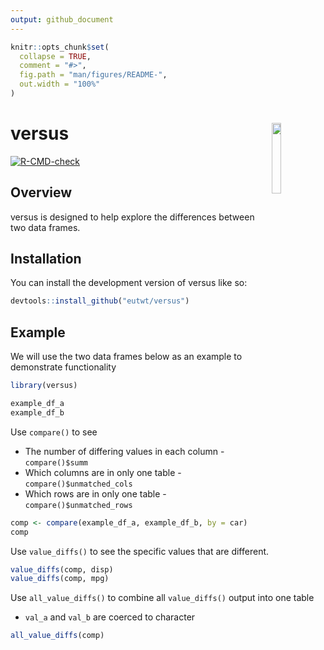 ```yaml
---
output: github_document
---
```


<!-- README.md is generated from README.Rmd. Please edit that file -->

```r
knitr::opts_chunk$set(
  collapse = TRUE,
  comment = "#>",
  fig.path = "man/figures/README-",
  out.width = "100%"
)
```

# versus <img id="logo" src="man/figures/logo.png" align="right" width="17%" height="17%" />

<!-- badges: start -->
[![R-CMD-check](https://github.com/eutwt/versus/actions/workflows/R-CMD-check.yaml/badge.svg)](https://github.com/eutwt/versus/actions/workflows/R-CMD-check.yaml)
<!-- badges: end -->

## Overview

versus is designed to help explore the differences between two data frames.

## Installation

You can install the development version of versus like so:

``` r 
devtools::install_github("eutwt/versus")
```

## Example

We will use the two data frames below as an example to demonstrate functionality

```r
library(versus)

example_df_a
example_df_b
```

Use `compare()` to see 

* The number of differing values in each column - `compare()$summ`
* Which columns are in only one table - `compare()$unmatched_cols`
* Which rows are in only one table - `compare()$unmatched_rows`
```r
comp <- compare(example_df_a, example_df_b, by = car)
comp
```

Use `value_diffs()` to see the specific values that are different.

```r
value_diffs(comp, disp)
value_diffs(comp, mpg)
```

Use `all_value_diffs()` to combine all `value_diffs()` output into one table 

* `val_a` and `val_b` are coerced to character
```r
all_value_diffs(comp)
```
